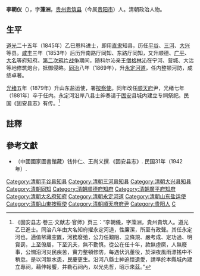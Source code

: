'''李朝仪'''（{{bd|？||1881年|catIdx=L李}}），字'''藻洲'''，[[贵州|贵州]][[贵筑县|贵筑县]]（今属[[贵阳市|贵阳市]]）人。清朝政治人物。

== 生平 ==
[[道光|道光]]二十五年（1845年）乙巳恩科进士，即用[[直隶省|直隶]]知县，历任[[平谷县|平谷]]、[[三河县|三河]]、[[大兴县_(金朝)|大兴]]等县。[[咸丰_(年号)|咸丰]]三年（1853年）后历升南路厅同知、东路厅同知，又升顺德、[[廣平府|广平]]、[[大名府|大名]]等府知府。[[第二次鸦片战争|第二次鸦片战争]]期间，随科尔沁亲王[[僧格林沁|僧格林沁]]在宁河、营城、大沽等地修筑炮台，抵御侵略。[[同治|同治]]八年（1869年），升[[永定河道|永定河道]]，任内整顿河防，成绩卓著。

[[光绪|光绪]]五年（1879年）升山东盐运使，署[[按察使|按察使]]。同年改任[[顺天府|顺天府]]尹，光绪七年（1881年）卒于任内。永定河沿岸八县士绅奏请于[[固安|固安]]县城内建立专祠祭祀。民国《固安县志》有传。<ref>《固安县志·卷三·文献志·官师》页三：“李朝儀，字藻洲，貴州貴筑人。道光乙巳進士。同治八年由大名知府擢永定河道，性廉潔，所至有政聲。其任永定河也，適值帑藏空匱，河務廢弛，公力任艱阻、立條規、嚴考成、定功過、明賞罰，上至僚屬，下至汎夫，無不勤慎。從公在任十年，款無虛縻，人無廢事，公憫沿河災民疾苦，實力整頓修防，每遇伏汎董役，於深夜風雨漂搖中不稍怠。是以河無水患，民慶更生。沿河八縣士紳追懷遺愛，請準於本縣城內建立專祠，藉伸報饗，并勒石祠內，以光先哲，昭示來茲。”</ref>

==註釋==
{{reflist}}

==參考文獻==
*（中國國家圖書館藏）钱仲仁、王尚义撰.《固安县志》. 民国31年（1942年）.

{{道光二十五年乙巳恩科殿试金榜}}
{{DEFAULTSORT:Li李}}
[[Category:清朝平谷县知县|Category:清朝平谷县知县]]
[[Category:清朝三河县知县|Category:清朝三河县知县]]
[[Category:清朝大兴县知县|Category:清朝大兴县知县]]
[[Category:清朝同知|Category:清朝同知]]
[[Category:清朝順德府知府|Category:清朝順德府知府]]
[[Category:清朝廣平府知府|Category:清朝廣平府知府]]
[[Category:清朝大名府知府|Category:清朝大名府知府]]
[[Category:清朝永定河道|Category:清朝永定河道]]
[[Category:清朝山东盐运使|Category:清朝山东盐运使]]
[[Category:清朝山東按察使|Category:清朝山東按察使]]
[[Category:清朝順天府府尹|Category:清朝順天府府尹]]
[[Category:贵阳人|Category:贵阳人]]
[[Category:李姓|C]]